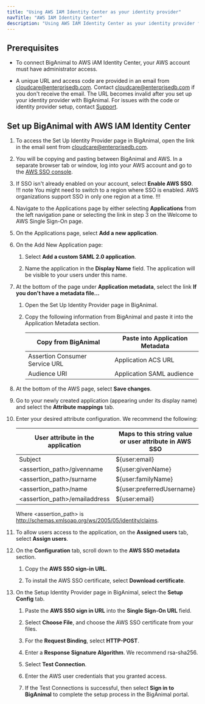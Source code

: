 ```yaml
---
title: "Using AWS IAM Identity Center as your identity provider"
navTitle: "AWS IAM Identity Center"
description: "Using AWS IAM Identity Center as your identity provider for your Azure account"
---
```


## Prerequisites

- To connect BigAnimal to AWS iAM Identity Center, your AWS account must have administrator access. 

- A unique URL and access code are provided in an email from cloudcare@enterprisedb.com. Contact [cloudcare@enterprisedb.com](mailto:cloudcare@enterprisedb.com) if you don't receive the email. The URL becomes invalid after you set up your identity provider with BigAnimal. For issues with the code or identity provider setup, contact [Support](/biganimal/release/overview/support).

## Set up BigAnimal with AWS IAM Identity Center

1. To access the Set Up Identity Provider page in BigAnimal, open the link in the email sent from cloudcare@enterprisedb.com.
1. You will be copying and pasting between BigAnimal and AWS. In a separate browser tab or window, log into your AWS account and go to the [AWS SSO console](https://console.aws.amazon.com/singlesignon).
1. If SSO isn't already enabled on your account, select **Enable AWS SSO**. 
   !!! note
   You might need to switch to a region where SSO is enabled. AWS organizations support SSO in only one region at a time.
   !!!
1. Navigate to the Applications page by either selecting **Applications** from the left navigation pane or selecting the link in step 3 on the Welcome to AWS Single Sign-On page.
1. On the Applications page, select **Add a new application**. 

1. On the Add New Application page:
   1. Select **Add a custom SAML 2.0 application**.

   1. Name the application in the **Display Name** field. The application will be visible to your users under this name.
1. At the bottom of the page under **Application metadata**, select the link **If you don't have a metadata file...**
   1. Open the Set Up Identity Provider page in BigAnimal. 

   2. Copy the following information from BigAnimal and paste it into the Application Metadata section. 

      | Copy from BigAnimal            | Paste into Application Metadata |
      | ------------------------------ | ------------------------------- |
      | Assertion Consumer Service URL | Application ACS URL             |
      | Audience URI                   | Application SAML audience       |

1. At the bottom of the AWS page, select **Save changes**. 
1. Go to your newly created application (appearing under its display name) and select the **Attribute mappings** tab. 
1. Enter your desired attribute configuration. We recommend the following:

   | User attribute in the application | Maps to this string value or user attribute in AWS SSO | Format       |
   | --------------------------------- | ------------------------------------------------------ | ------------ |
   | Subject                           | ${user:email}                                          | emailAddress |
   | <assertion_path>/givenname        | ${user:givenName}                                      | basic        |
   | <assertion_path>/surname          | ${user:familyName}                                     | basic        |
   | <assertion_path>/name             | ${user:preferredUsername}                              | basic        |
   | <assertion_path>/emailaddress     | ${user:email}                                          | basic        |

   Where &lt;assertion_path> is http://schemas.xmlsoap.org/ws/2005/05/identity/claims. 
1. To allow users access to the application, on the **Assigned users** tab, select **Assign users**. 
1. On the **Configuration** tab, scroll down to the **AWS SSO metadata** section. 
   1. Copy the **AWS SSO sign-in URL**.

   2. To install the AWS SSO certificate, select **Download certificate**.
1. On the Setup Identity Provider page in BigAnimal, select the **Setup Config** tab. 
   1. Paste the **AWS SSO sign in URL** into the **Single Sign-On URL** field. 

   1. Select **Choose File**, and choose the AWS SSO certificate from your files. 
   1. For the **Request Binding**, select **HTTP-POST**.
   1. Enter a **Response Signature Algorithm**. We recommend rsa-sha256.
   1. Select **Test Connection**.
   1. Enter the AWS user credentials that you granted access. 
   1. If the Test Connections is successful, then select **Sign in to BigAnimal** to complete the setup process in the BigAnimal portal.


